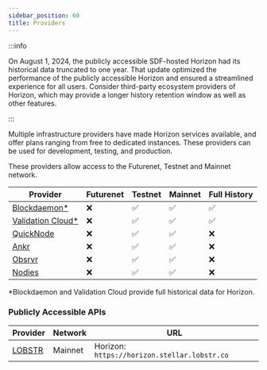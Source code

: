 ```yaml
---
sidebar_position: 60
title: Providers
---
```


:::info

On August 1, 2024, the publicly accessible SDF-hosted Horizon had its historical data truncated to one year. That update optimized the performance of the publicly accessible Horizon and ensured a streamlined experience for all users. Consider third-party ecosystem providers of Horizon, which may provide a longer history retention window as well as other features.

:::

Multiple infrastructure providers have made Horizon services available, and offer plans ranging from free to dedicated instances. These providers can be used for development, testing, and production.

These providers allow access to the Futurenet, Testnet and Mainnet network.

| Provider | Futurenet | Testnet | Mainnet | Full History |
| --- | --- | --- | --- | --- |
| [Blockdaemon\*](https://www.blockdaemon.com/apply/soroban) | ❌ | ✅ | ✅ | ✅ |
| [Validation Cloud\*](https://app.validationcloud.io/) | ❌ | ✅ | ✅ | ✅ |
| [QuickNode](https://www.quicknode.com/docs/stellar) | ❌ | ✅ | ✅ | ❌ |
| [Ankr](https://www.ankr.com/rpc/advanced-api/) | ❌ | ✅ | ✅ | ❌ |
| [Obsrvr](https://www.withObsrvr.com/) | ❌ | ✅ | ✅ | ❌ |
| [Nodies](https://nodies.org) | ❌ | ✅ | ✅ | ❌ |

\*Blockdaemon and Validation Cloud provide full historical data for Horizon.

### Publicly Accessible APIs

| Provider | Network | URL |
| --- | --- | --- |
| [LOBSTR](https://lobstr.co) | Mainnet | Horizon: `https://horizon.stellar.lobstr.co` |
